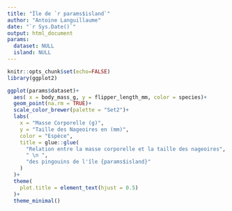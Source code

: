 ```yaml
---
title: "Île de `r params$island`"
author: "Antoine Languillaume"
date: "`r Sys.Date()`"
output: html_document
params:
  dataset: NULL
  island: NULL
---
```


```r
knitr::opts_chunk$set(echo=FALSE)
library(ggplot2)
```

```r
ggplot(params$dataset)+
  aes( x = body_mass_g, y = flipper_length_mm, color = species)+
  geom_point(na.rm = TRUE)+
  scale_color_brewer(palette = "Set2")+
  labs(
    x = "Masse Corporelle (g)",
    y = "Taille des Nageoires en (mm)",
    color = "Espèce",
    title = glue::glue(
      "Relation entre la masse corporelle et la taille des nageoires",
      " \n ",
      "des pingouins de l'île {params$island}"
    )
  )+
  theme(
    plot.title = element_text(hjust = 0.5)
  )+
  theme_minimal()
```

